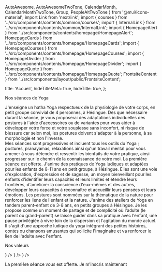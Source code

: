   AutoAwesome,
  AutoAwesomeTwoTone,
  CalendarMonth,
  CalendarMonthTwoTone,
  Group,
  PeopleAltTwoTone
} from '@mui/icons-material'; import Link from 'next/link'; import {
  courses
} from '../src/components/contents/common/courses'; import {
  InternalLink
} from '../src/components/contents/common/InternalLink'; import {
  HomepageAlert
} from '../src/components/contents/homepage/HomepageAlert';
  HomepageCards
} from '../src/components/contents/homepage/HomepageCards'; import {
  HomepageCourses
} from '../src/components/contents/homepage/HomepageCourses'; import {
  HomepageDivider
} from '../src/components/contents/homepage/HomepageDivider'; import {
  HomepageQuote
} from '../src/components/contents/homepage/HomepageQuote';
  FrontsiteContent
} from '../src/components/layout/public/FrontsiteContent';

  title: 'Accueil',
  hideTitleMeta: true,
  hideTitle: true,
};

<HomepageBanner
  title="Yoga Sof"
  subtitle="Pratique du Yoga à Hésingue"
  imageUrl="/images/maison-japon.jpg"
/>

<HomepageDivider arrows>Nos séances de Yoga</HomepageDivider>

<HomepageCourses>
  <HomepageCourses.Course course={courses.YOGA_ADULT} imageUrl="/images/arbre-ocean.jpg">
    J'enseigne un hatha Yoga respectueux de la physiologie de votre corps, en petit groupe convivial de 4 personnes, à
    Hésingue. Dès que nécessaire durant la séance, je vous proposerai des adaptations individuelles des postures à l'aide
    d'accessoires ou de variantes pour vous aider à développer votre force et votre souplesse sans inconfort, ni risque de
    blessure car selon moi, les postures doivent s'adapter à la personne, à sa morphologie et non l'inverse.<br />
    Mes séances sont progressives et incluent tous les outils du Yoga ; postures, pranayamas, relaxations ainsi qu'un
    travail mental pour vous amener à vous détendre et ressentir les bienfaits de votre pratique, ainsi progresser sur le
    chemin de la connaissance de votre moi.
    La première séance est offerte.
  </HomepageCourses.Course>
  <HomepageCourses.Course course={courses.YOGA_CHILD} imageUrl="/images/yoga-enfants-plage.jpg">
    J'anime des pratiques de Yoga ludiques et adaptées pour les enfants de 6-11 ans en petit groupe, à Hésingue. Elles
    sont une voie d'exploration, d'expression et de sagesse, un moyen bienveillant pour les enfants d'identifier leurs capacités et leurs limites et
    étendre leurs frontières, d'améliorer la conscience d'eux-mêmes et des autres, développer leurs capacités à
    reconnaître et accueillir leurs pensées et leurs émotions. Les postures sont nommées sur la thématique de la nature
    pour renforcer les liens de l'enfant et la nature.
  </HomepageCourses.Course>
  <HomepageCourses.Course course={courses.YOGA_ADULT_CHILD} imageUrl="/images/yoga-enfants-collaboration.jpg">
    J'anime des ateliers de Yoga en tandem parent-enfant de 3-6 ans, en petits groupes à Hésingue. Je les propose comme un
    moment de partage et de complicité où l'adulte (le parent ou grand-parent) se laisse guider dans sa pratique avec
    l'enfant, une pause privilégiée à vivre loin de la dispersion et l'agitation du monde actuel. Il s'agit d'une approche
    ludique du yoga intégrant des petites histoires, contes ou chansons amusantes qui sollicite l'imaginaire et va
    renforcer le lien de l'adulte avec l'enfant.
  </HomepageCourses.Course>
</HomepageCourses>

<HomepageDivider arrows>Nos valeurs</HomepageDivider>

<HomepageCards>
  <HomepageCards.Card
    title="Effectifs réduits"
    description="Les séances se déroulent en petit nombre."
    icon={<PeopleAltTwoTone fontSize="large" />}
  />
  <HomepageCards.Card
    title="Personnalisation"
    description="Adaptation des postures par rapport à vos possibilités et votre morphologie."
    icon={<AutoAwesomeTwoTone fontSize="large" />}
  />
  <HomepageCards.Card
    title="Flexibilité"
    description={`Les séances adultes peuvent être choisies "à la carte".`}
    icon={<CalendarMonthTwoTone fontSize="large" />}
  />
</HomepageCards>

<HomepageAlert>La première séance vous est offerte. <InternalLink href="/inscription">Je m'inscris maintenant</InternalLink></HomepageAlert>

<HomepageQuote
  quote="C'est à travers l'alignement de mon corps que j'ai découvert l'alignement de mon esprit, de mon Être et de mon intelligence."
  author="Sri B.K.S Iyengar"
/>

